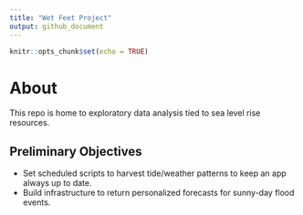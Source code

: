 ```yaml
---
title: "Wet Feet Project"
output: github_document
---
```


```r
knitr::opts_chunk$set(echo = TRUE)
```

# About

This repo is home to exploratory data analysis tied to sea level rise resources. 

## Preliminary Objectives

 * Set scheduled scripts to harvest tide/weather patterns to keep an app always up to date.
 * Build infrastructure to return personalized forecasts for sunny-day flood events.